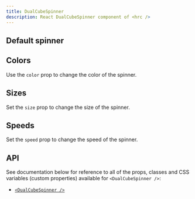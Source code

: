 ```yaml
---
title: DualCubeSpinner
description: React DualCubeSpinner component of <hrc />
---
```



## Default spinner

<Demo layout="row">
  <Demos.DualCubeSpinnerDefault />
</Demo>

<SourceCode code={defaultCode} title="default.tsx" />

## Colors

Use the `color` prop to change the color of the spinner.

<Demo layout="row">
  <Demos.DualCubeSpinnerColors />
</Demo>

<SourceCode code={colorsCode} title="colors.tsx" />

## Sizes

Set the `size` prop to change the size of the spinner.

<Demo layout="row">
  <Demos.DualCubeSpinnerSizes />
</Demo>

<SourceCode code={sizesCode} title="sizes.tsx" />

## Speeds

Set the `speed` prop to change the speed of the spinner.

<Demo layout="row">
  <Demos.DualCubeSpinnerSpeeds />
</Demo>

<SourceCode code={speedsCode} title="speeds.tsx" />

## API

See documentation below for reference to all of the props, classes and CSS
variables (custom properties) available for `<DualCubeSpinner />`:

- [`<DualCubeSpinner />`](/hrc/api/dual-cube-spinner)
